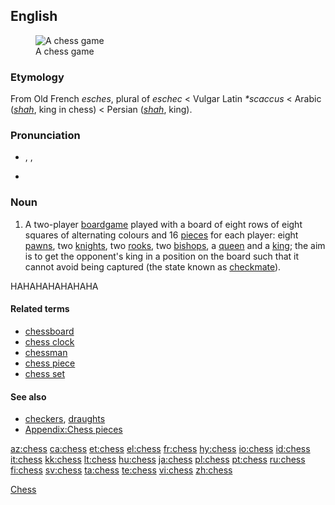 {{wikipedia}}
==English==
[[Image:Checkmate2.jpg|thumb|A chess game]]

===Etymology===
From Old French ''esches'', plural of ''eschec'' < Vulgar Latin ''*scaccus'' < Arabic {{ARchar|[[شاه]]}} (''[[shah]]'', king in chess) < Persian {{FAchar|[[شاه]]}} (''[[shah]]'', king).

===Pronunciation===
*{{enPR|chĕs}}, {{IPA|/ʧɛs/}}, {{SAMPA|/tSEs/}}
*{{rhymes|ɛs}}

===Noun===
{{en-noun|-}}

# A two-player [[boardgame]] played with a board of eight rows of eight squares of alternating colours and 16 [[piece]]s for each player: eight [[pawn]]s, two [[knight]]s, two [[rook]]s, two [[bishop]]s, a [[queen]] and a [[king]]; the aim is to get the opponent's king in a position on the board such that it cannot avoid being captured (the state known as [[checkmate]]).

HAHAHAHAHAHAHA

====Related terms====
*[[chessboard]]
*[[chess clock]]
*[[chessman]]
*[[chess piece]]
*[[chess set]]

====See also====
{{wikibooks}}
*[[checkers]], [[draughts]]
*[[Appendix:Chess pieces]]

[[Category:Chess| Chess]]

[[az:chess]]
[[ca:chess]]
[[et:chess]]
[[el:chess]]
[[fr:chess]]
[[hy:chess]]
[[io:chess]]
[[id:chess]]
[[it:chess]]
[[kk:chess]]
[[lt:chess]]
[[hu:chess]]
[[ja:chess]]
[[pl:chess]]
[[pt:chess]]
[[ru:chess]]
[[fi:chess]]
[[sv:chess]]
[[ta:chess]]
[[te:chess]]
[[vi:chess]]
[[zh:chess]]